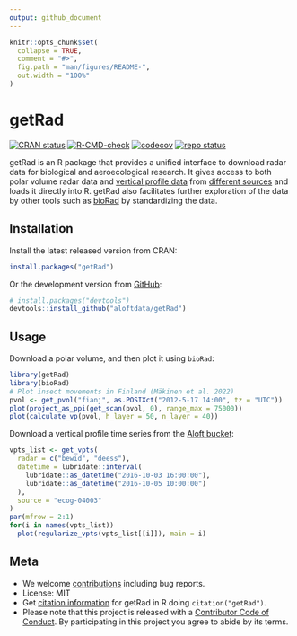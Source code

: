 ```yaml
---
output: github_document
---
```


<!-- README.md is generated from README.Rmd. Please edit that file -->

```r
knitr::opts_chunk$set(
  collapse = TRUE,
  comment = "#>",
  fig.path = "man/figures/README-",
  out.width = "100%"
)
```

# getRad

<!-- badges: start -->
[![CRAN status](https://www.r-pkg.org/badges/version/getRad)](https://CRAN.R-project.org/package=getRad)
[![R-CMD-check](https://github.com/aloftdata/getRad/actions/workflows/R-CMD-check.yaml/badge.svg)](https://github.com/aloftdata/getRad/actions/workflows/R-CMD-check.yaml)
[![codecov](https://codecov.io/gh/aloftdata/getRad/branch/main/graph/badge.svg)](https://app.codecov.io/gh/aloftdata/getRad/)
[![repo status](https://www.repostatus.org/badges/latest/active.svg)](https://www.repostatus.org/#active)
<!-- badges: end -->

getRad is an R package that provides a unified interface to download radar data for biological and aeroecological research. It gives access to both polar volume radar data and [vertical profile data](https://aloftdata.eu/vpts-csv/) from [different sources](https://aloftdata.github.io/getRad/articles/supported_sources.html) and loads it directly into R. getRad also facilitates further exploration of the data by other tools such as [bioRad](https://adokter.github.io/bioRad) by standardizing the data.

## Installation

Install the latest released version from CRAN:

```r
install.packages("getRad")
```

Or the development version from [GitHub](https://github.com/aloftdata/getRad):

```r
# install.packages("devtools")
devtools::install_github("aloftdata/getRad")
```

## Usage

Download a polar volume, and then plot it using `bioRad`:

```r
library(getRad)
library(bioRad)
# Plot insect movements in Finland (Mäkinen et al. 2022)
pvol <- get_pvol("fianj", as.POSIXct("2012-5-17 14:00", tz = "UTC"))
plot(project_as_ppi(get_scan(pvol, 0), range_max = 75000))
plot(calculate_vp(pvol, h_layer = 50, n_layer = 40))
```

Download a vertical profile time series from the [Aloft bucket](https://aloftdata.eu/browse/):

```r
vpts_list <- get_vpts(
  radar = c("bewid", "deess"),
  datetime = lubridate::interval(
    lubridate::as_datetime("2016-10-03 16:00:00"), 
    lubridate::as_datetime("2016-10-05 10:00:00")
  ),
  source = "ecog-04003"
)
par(mfrow = 2:1)
for(i in names(vpts_list))
  plot(regularize_vpts(vpts_list[[i]]), main = i)
```

## Meta

- We welcome [contributions](https://aloftdata.github.io/getRad/CONTRIBUTING.html) including bug reports.
- License: MIT
- Get [citation information](https://aloftdata.github.io/getRad/authors.html#citation) for getRad in R doing `citation("getRad")`.
- Please note that this project is released with a [Contributor Code of Conduct](https://aloftdata.github.io/getRad/CODE_OF_CONDUCT.html). By participating in this project you agree to abide by its terms.
